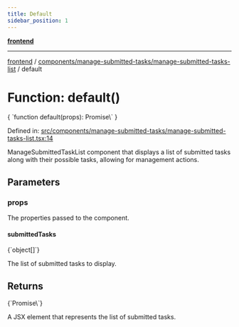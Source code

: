 ```yaml
---
title: Default
sidebar_position: 1
---
```



[**frontend**](../../../..)

***

[frontend](../../../..) / [components/manage-submitted-tasks/manage-submitted-tasks-list](..) / default

# Function: default()

<CodeBlock language="ts">
{ `function default(props): Promise\<Element\>` }
</CodeBlock>

Defined in: [src/components/manage-submitted-tasks/manage-submitted-tasks-list.tsx:14](https://github.com/svsticky/CommitteeClash/blob/cf8a63ee123fe6ef8b9cc633622ca8c3bc6fa48a/frontend/src/components/manage-submitted-tasks/manage-submitted-tasks-list.tsx#L14)

ManageSubmittedTaskList component that displays a list of submitted tasks
along with their possible tasks, allowing for management actions.

## Parameters

### props

The properties passed to the component.

#### submittedTasks
<CodeBlock language="ts">
{`object[]`}
</CodeBlock>

The list of submitted tasks to display.

## Returns
<CodeBlock language="ts">
{`Promise\<Element\>`}
</CodeBlock>

A JSX element that represents the list of submitted tasks.
